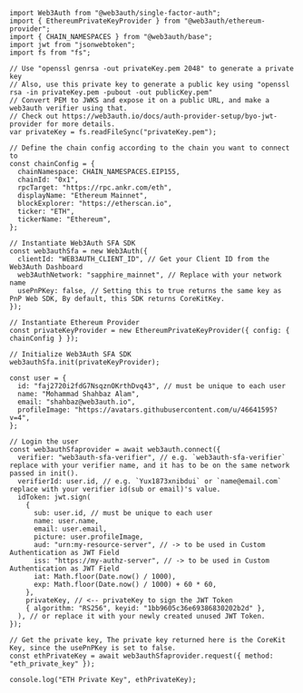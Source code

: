 ```tsx title="Custom JWT Example"
import Web3Auth from "@web3auth/single-factor-auth";
import { EthereumPrivateKeyProvider } from "@web3auth/ethereum-provider";
import { CHAIN_NAMESPACES } from "@web3auth/base";
import jwt from "jsonwebtoken";
import fs from "fs";

// Use "openssl genrsa -out privateKey.pem 2048" to generate a private key
// Also, use this private key to generate a public key using "openssl rsa -in privateKey.pem -pubout -out publicKey.pem"
// Convert PEM to JWKS and expose it on a public URL, and make a web3auth verifier using that.
// Check out https://web3auth.io/docs/auth-provider-setup/byo-jwt-provider for more details.
var privateKey = fs.readFileSync("privateKey.pem");

// Define the chain config according to the chain you want to connect to
const chainConfig = {
  chainNamespace: CHAIN_NAMESPACES.EIP155,
  chainId: "0x1",
  rpcTarget: "https://rpc.ankr.com/eth",
  displayName: "Ethereum Mainnet",
  blockExplorer: "https://etherscan.io",
  ticker: "ETH",
  tickerName: "Ethereum",
};

// Instantiate Web3Auth SFA SDK
const web3authSfa = new Web3Auth({
  clientId: "WEB3AUTH_CLIENT_ID", // Get your Client ID from the Web3Auth Dashboard
  web3AuthNetwork: "sapphire_mainnet", // Replace with your network name
  usePnPKey: false, // Setting this to true returns the same key as PnP Web SDK, By default, this SDK returns CoreKitKey.
});

// Instantiate Ethereum Provider
const privateKeyProvider = new EthereumPrivateKeyProvider({ config: { chainConfig } });

// Initialize Web3Auth SFA SDK
web3authSfa.init(privateKeyProvider);

const user = {
  id: "faj2720i2fdG7NsqznOKrthDvq43", // must be unique to each user
  name: "Mohammad Shahbaz Alam",
  email: "shahbaz@web3auth.io",
  profileImage: "https://avatars.githubusercontent.com/u/46641595?v=4",
};

// Login the user
const web3authSfaprovider = await web3auth.connect({
  verifier: "web3auth-sfa-verifier", // e.g. `web3auth-sfa-verifier` replace with your verifier name, and it has to be on the same network passed in init().
  verifierId: user.id, // e.g. `Yux1873xnibdui` or `name@email.com` replace with your verifier id(sub or email)'s value.
  idToken: jwt.sign(
    {
      sub: user.id, // must be unique to each user
      name: user.name,
      email: user.email,
      picture: user.profileImage,
      aud: "urn:my-resource-server", // -> to be used in Custom Authentication as JWT Field
      iss: "https://my-authz-server", // -> to be used in Custom Authentication as JWT Field
      iat: Math.floor(Date.now() / 1000),
      exp: Math.floor(Date.now() / 1000) + 60 * 60,
    },
    privateKey, // <-- privateKey to sign the JWT Token
    { algorithm: "RS256", keyid: "1bb9605c36e69386830202b2d" },
  ), // or replace it with your newly created unused JWT Token.
});

// Get the private key, The private key returned here is the CoreKit Key, since the usePnPKey is set to false.
const ethPrivateKey = await web3authSfaprovider.request({ method: "eth_private_key" });

console.log("ETH Private Key", ethPrivateKey);
```
